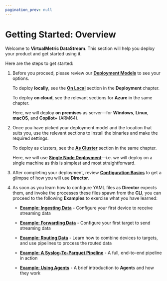 ```yaml
---
pagination_prev: null
---
```


# Getting Started: Overview

Welcome to **VirtualMetric DataStream**. This section will help you deploy your product and get started using it.

Here are the steps to get started:

1. Before you proceed, please review our [**Deployment Models**](./deployment/index.mdx#models) to see your options.

    To deploy **locally**, see the [**On Local**](./deployment/on-local.mdx) section in the **Deployment** chapter.

    To deploy **on cloud**, see the relevant sections for **Azure** in the same chapter.

    Here, we will deploy **on premises** as server&mdash;for **Windows**, **Linux**, **macOS**, and **Copilot+** (ARM64).

3. Once you have picked your deployment model and the location that suits you, use the relevant sections to install the binaries and make the required settings.

    To deploy as clusters, see the [**As Cluster**](./deployment/as-cluster.mdx) section in the same chapter.

    Here, we will use [**Single Node Deployment**](./single-node-deployment.mdx)&mdash;i.e. we will deploy on a single machine as this is simplest and most straightforward.

4. After completing your deployment, review [**Configuration Basics**](./configuration-basics.mdx) to get a glimpse of how you will use **Director**.

5. As soon as you learn how to configure YAML files as **Director** expects them, and invoke the processes these files spawn from the **CLI**, you can proceed to the following **Examples** to exercise what you have learned:

    - [**Example: Ingesting Data**](./example-ingesting-data.mdx) - Configure your first device to receive streaming data

    - [**Example: Forwarding Data**](./example-forwarding-data.mdx) - Configure your first target to send streaming data

    - [**Example: Routing Data**](./example-routing-data.mdx) - Learn how to combine devices to targets, and use pipelines to process the routed data

    - [**Example: A Syslog-To-Parquet Pipeline**](./example-a-syslog-to-parquet-pipeline.mdx) - A full, end-to-end pipeline in action

    - [**Example: Using Agents**](./example-using-agents.mdx) - A brief introduction to **Agent**s and how they work
